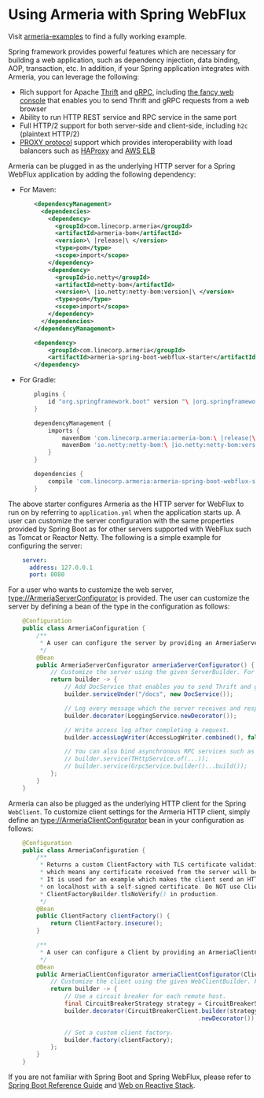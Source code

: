 # Using Armeria with Spring WebFlux

<Tip>

Visit [armeria-examples](https://github.com/line/armeria-examples) to find a fully working example.

</Tip>

Spring framework provides powerful features which are necessary for building a web application, such as
dependency injection, data binding, AOP, transaction, etc. In addition, if your Spring application integrates
with Armeria, you can leverage the following:
- Rich support for Apache [Thrift](https://thrift.apache.org/) and [gRPC](https://grpc.io/),
  including [the fancy web console](/docs/server-docservice) that enables you to send Thrift and gRPC requests
  from a web browser
- Ability to run HTTP REST service and RPC service in the same port
- Full HTTP/2 support for both server-side and client-side, including `h2c` (plaintext HTTP/2)
- [PROXY protocol](https://www.haproxy.org/download/1.8/doc/proxy-protocol.txt) support which provides
  interoperability with load balancers such as [HAProxy](https://www.haproxy.org/) and
  [AWS ELB](https://aws.amazon.com/elasticloadbalancing/)

Armeria can be plugged in as the underlying HTTP server for a Spring WebFlux application by adding
the following dependency:
- For Maven:

  ```xml
      <dependencyManagement>
        <dependencies>
          <dependency>
            <groupId>com.linecorp.armeria</groupId>
            <artifactId>armeria-bom</artifactId>
            <version>\ |release|\ </version>
            <type>pom</type>
            <scope>import</scope>
          </dependency>
          <dependency>
            <groupId>io.netty</groupId>
            <artifactId>netty-bom</artifactId>
            <version>\ |io.netty:netty-bom:version|\ </version>
            <type>pom</type>
            <scope>import</scope>
          </dependency>
        </dependencies>
      </dependencyManagement>

      <dependency>
          <groupId>com.linecorp.armeria</groupId>
          <artifactId>armeria-spring-boot-webflux-starter</artifactId>
      </dependency>
  ```

- For Gradle:

  ```groovy
      plugins {
          id "org.springframework.boot" version "\ |org.springframework.boot:spring-boot-starter:version|\ "
      }

      dependencyManagement {
          imports {
              mavenBom 'com.linecorp.armeria:armeria-bom:\ |release|\ '
              mavenBom 'io.netty:netty-bom:\ |io.netty:netty-bom:version|\ '
          }
      }

      dependencies {
          compile 'com.linecorp.armeria:armeria-spring-boot-webflux-starter'
      }
  ```

The above starter configures Armeria as the HTTP server for WebFlux to run on by referring to `application.yml`
when the application starts up. A user can customize the server configuration with the same properties
provided by Spring Boot as for other servers supported with WebFlux such as Tomcat or Reactor Netty.
The following is a simple example for configuring the server:

```yaml
    server:
      address: 127.0.0.1
      port: 8080
```

For a user who wants to customize the web server, <type://ArmeriaServerConfigurator> is provided.
The user can customize the server by defining a bean of the type in the configuration as follows:

```java
    @Configuration
    public class ArmeriaConfiguration {
        /**
         * A user can configure the server by providing an ArmeriaServerConfigurator bean.
         */
        @Bean
        public ArmeriaServerConfigurator armeriaServerConfigurator() {
            // Customize the server using the given ServerBuilder. For example:
            return builder -> {
                // Add DocService that enables you to send Thrift and gRPC requests from web browser.
                builder.serviceUnder("/docs", new DocService());

                // Log every message which the server receives and responds.
                builder.decorator(LoggingService.newDecorator());

                // Write access log after completing a request.
                builder.accessLogWriter(AccessLogWriter.combined(), false);

                // You can also bind asynchronous RPC services such as Thrift and gRPC:
                // builder.service(THttpService.of(...));
                // builder.service(GrpcService.builder()...build());
            };
        }
    }
```

Armeria can also be plugged as the underlying HTTP client for the Spring `WebClient`. To customize
client settings for the Armeria HTTP client, simply define an <type://ArmeriaClientConfigurator> bean
in your configuration as follows:

```java
    @Configuration
    public class ArmeriaConfiguration {
        /**
         * Returns a custom ClientFactory with TLS certificate validation disabled,
         * which means any certificate received from the server will be accepted without any verification.
         * It is used for an example which makes the client send an HTTPS request to the server running
         * on localhost with a self-signed certificate. Do NOT use ClientFactory.insecure() or
         * ClientFactoryBuilder.tlsNoVerify() in production.
         */
        @Bean
        public ClientFactory clientFactory() {
            return ClientFactory.insecure();
        }

        /**
         * A user can configure a Client by providing an ArmeriaClientConfigurator bean.
         */
        @Bean
        public ArmeriaClientConfigurator armeriaClientConfigurator(ClientFactory clientFactory) {
            // Customize the client using the given WebClientBuilder. For example:
            return builder -> {
                // Use a circuit breaker for each remote host.
                final CircuitBreakerStrategy strategy = CircuitBreakerStrategy.onServerErrorStatus();
                builder.decorator(CircuitBreakerClient.builder(strategy)
                                                      .newDecorator());

                // Set a custom client factory.
                builder.factory(clientFactory);
            };
        }
    }
```

<Tip>

If you are not familiar with Spring Boot and Spring WebFlux, please refer to
[Spring Boot Reference Guide](https://docs.spring.io/spring-boot/docs/current/reference/html/) and
[Web on Reactive Stack](https://docs.spring.io/spring/docs/current/spring-framework-reference/web-reactive.html).

</Tip>
